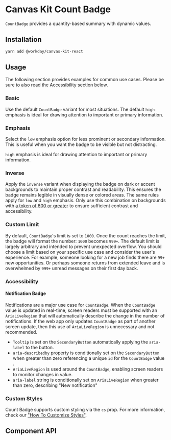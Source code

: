 


<Meta of={CountBadgeStories} />

# Canvas Kit Count Badge

`CountBadge` provides a quantity-based summary with dynamic values.

## Installation

```sh
yarn add @workday/canvas-kit-react
```

## Usage

The following section provides examples for common use cases. Please be sure to also read the
Accessibility section below.

### Basic

Use the default `CountBadge` variant for most situations. The default `high` emphasis is ideal for
drawing attention to important or primary information.

<ExampleCodeBlock code={Basic} />

### Emphasis

Select the `low` emphasis option for less prominent or secondary information. This is useful when
you want the badge to be visible but not distracting.

`high` emphasis is ideal for drawing attention to important or primary information.

<ExampleCodeBlock code={Emphasis} />

### Inverse

Apply the `inverse` variant when displaying the badge on dark or accent backgrounds to maintain
proper contrast and readability. This ensures the badge remains legible in visually dense or colored
areas. The same rules apply for `low` and `high` emphasis. Only use this combination on backgrounds with
[a token of 600 or greater](https://workday.github.io/canvas-tokens/?path=/docs/docs-base-tokens--docs)
to ensure sufficient contrast and accessibility.

<ExampleCodeBlock code={Inverse} />


### Custom Limit

By default, `CountBadge`'s limit is set to `1000`. Once the count reaches the limit, the badge will
format the number: `1000` becomes `999+`. The default limit is largely arbitrary and intended to
prevent unexpected overflow. You should choose a limit based on your specific use case and consider
the user's experience. For example, someone looking for a new job finds there are `99+` new
opportunities. Or perhaps someone returns from extended leave and is overwhelmed by `999+` unread
messages on their first day back.

<ExampleCodeBlock code={CustomLimit} />

### Accessibility

#### Notification Badge

Notifications are a major use case for `CountBadge`. When the `CountBadge` value is updated in
real-time, screen readers must be supported with an `AriaLiveRegion` that will automatically
describe the change in the number of notifications. If the web app only updates `CountBadge` as part
of another screen update, then this use of `AriaLiveRegion` is unnecessary and not recommended.

- `Tooltip` is set on the `SecondaryButton` automatically applying the `aria-label` to the button.
- `aria-describedby` property is conditionally set on the `SecondaryButton` when greater than zero
  referencing a unique `id` for the `CountBadge` value .
- `AriaLiveRegion` is used around the `CountBadge`, enabling screen readers to monitor changes in
  value.
- `aria-label` string is conditionally set on `AriaLiveRegion` when greater than zero, describing
  "New notification"

<ExampleCodeBlock code={NotificationBadge} />

### Custom Styles

Count Badge supports custom styling via the `cs` prop. For more information, check our
["How To Customize Styles"](https://workday.github.io/canvas-kit/?path=/docs/styling-guides-customizing-styles--docs).

## Component API

<SymbolDoc name="CountBadge" fileName="/react/" />
